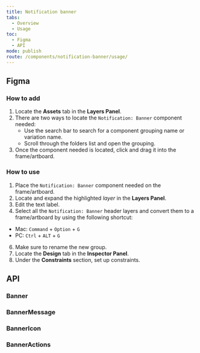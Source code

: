 ```yaml
---
title: Notification banner
tabs:
  - Overview
  - Usage
toc:
  - Figma
  - API
mode: publish
route: /components/notification-banner/usage/
---
```



## Figma

### How to add

1. Locate the **Assets** tab in the **Layers Panel**.
2. There are two ways to locate the `Notification: Banner` component needed:
   - Use the search bar to search for a component grouping name or variation name.
   - Scroll through the folders list and open the grouping.
3. Once the component needed is located, click and drag it into the frame/artboard.

### How to use

1. Place the `Notification: Banner` component needed on the frame/artboard.
2. Locate and expand the highlighted _layer_ in the **Layers Panel**.
3. Edit the text label.
4. Select all the `Notification: Banner` header layers and convert them to a frame/artboard by using the following shortcut:

- Mac: `Command` + `Option` + `G`
- PC: `Ctrl` + `ALT` + `G`

6. Make sure to rename the new group.
7. Locate the **Design** tab in the **Inspector Panel**.
8. Under the **Constraints** section, set up constraints.

## API

### Banner

<PropsTable props={Banner.__docgenInfo.props} />

### BannerMessage

<PropsTable props={Banner.BannerMessage.__docgenInfo.props} />

### BannerIcon

<PropsTable props={Banner.BannerIcon.__docgenInfo.props} />

### BannerActions

<PropsTable props={Banner.BannerActions.__docgenInfo.props} />
